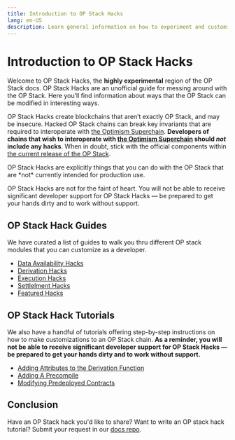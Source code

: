 ```yaml
---
title: Introduction to OP Stack Hacks
lang: en-US
description: Learn general information on how to experiment and customize an OP Stack chain.
---
```



# Introduction to OP Stack Hacks

Welcome to OP Stack Hacks, the **highly experimental** region of the OP Stack docs. OP Stack Hacks are an unofficial guide for messing around with the OP Stack. Here you’ll find information about ways that the OP Stack can be modified in interesting ways.

OP Stack Hacks create blockchains that aren’t exactly OP Stack, and may be insecure. Hacked OP Stack chains can break key invariants that are required to interoperate with [the Optimism Superchain](/explainer). **Developers of chains that wish to interoperate with [the Optimism Superchain](/explainer) should *not* include any hacks**. When in doubt, stick with the official components within [the current release of the OP Stack](/getting-started-op-stack#the-op-stack-today).

<Callout type="warning">
  OP Stack Hacks are explicitly things that you can do with the OP Stack that are *not* currently intended for production use.

  OP Stack Hacks are not for the faint of heart. You will not be able to receive significant developer support for OP Stack Hacks — be prepared to get your hands dirty and to work without support.
</Callout>

## OP Stack Hack Guides

We have curated a list of guides to walk you thru different OP stack modules that you can customize as a developer.

- [Data Availability Hacks](data-availability)
- [Derivation Hacks](derivation)
- [Execution Hacks](execution)
- [Settlelment Hacks](settlement)
- [Featured Hacks](featured-hacks)

## OP Stack Hack Tutorials

We also have a handful of tutorials offering step-by-step instructions on how to make customizations to an OP Stack chain. **As a reminder, you will not be able to receive significant developer support for OP Stack Hacks — be prepared to get your hands dirty and to work without support.**

- [Adding Attributes to the Derivation Function](adding-derivation-attributes)
- [Adding A Precompile](adding-precompiles)
- [Modifying Predeployed Contracts](modifying-predeploys)

## Conclusion
Have an OP Stack hack you'd like to share? Want to write an OP stack hack tutorial? Submit your request in our [docs repo](https://github.com/ethereum-optimism/docs/issues/new?assignees=&labels=tutorial%2Cdocumentation%2Ccommunity-request&projects=&template=suggest_tutorial.yaml&title=%5BTUTORIAL%5D+Add+PR+title).
